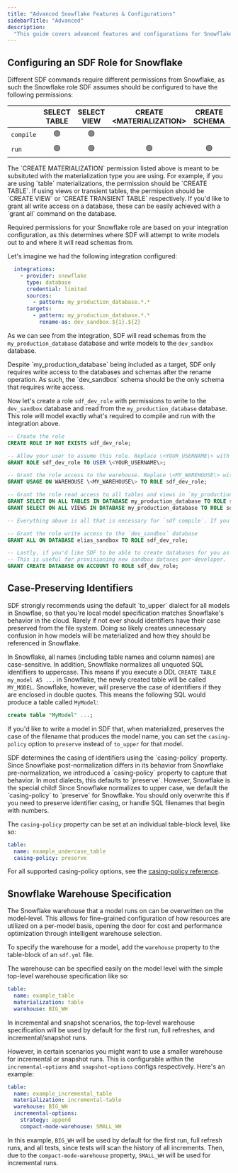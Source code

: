 ```yaml
---
title: "Advanced Snowflake Features & Configurations"
sidebarTitle: "Advanced"
description:
  "This guide covers advanced features and configurations for Snowflake integrations in SDF, like role configuration, case-preserving identifiers, and more."
---
```


## Configuring an SDF Role for Snowflake

Different SDF commands require different permissions from Snowflake, as such the Snowflake role SDF assumes should be configured to have the following permissions:

|| SELECT TABLE | SELECT VIEW | CREATE \<MATERIALIZATION\> | CREATE SCHEMA | CREATE DATABASE |
|-|:------------:|:-----------:|:--------------------------:|:-------------:|:---------------:|
| `compile` | 🟢 | 🟢 | | | |
| `run` | 🟢 | 🟢 | 🟢 | 🟢 | 🟢 |

<Note>
The `CREATE MATERIALIZATION` permission listed above is meant to be subsituted with the materialization type you are using. For example, if you are using `table` materializations, the permission should be `CREATE TABLE`. If using views or transient tables, the permission should be `CREATE VIEW` or `CREATE TRANSIENT TABLE` respectively.
If you'd like to grant all write access on a database, these can be easily achieved with a `grant all` command on the database.
</Note>

Required permissions for your Snowflake role are based on your integration configuration, as this determines where SDF will attempt to write models out to and where it will read schemas from.

Let's imagine we had the following integration configured:
```yml
  integrations:
    - provider: snowflake
      type: database
      credential: limited
      sources: 
        - pattern: my_production_database.*.*
      targets:
        - pattern: my_production_database.*.*
          rename-as: dev_sandbox.${1}.${2}
```

As we can see from the integration, SDF will read schemas from the `my_production_database` database and write models to the `dev_sandbox` database.

<Tip>
  Despite `my_production_database` being included as a target, SDF only requires write access to the databases and schemas after the rename operation. As such, the `dev_sandbox` schema should be the only schema that requires write access.
</Tip>


Now let's create a role `sdf_dev_role` with permissions to write to the `dev_sandbox` database and read from the `my_production_database` database. This role will model exactly what's required to compile and run with the integration above.

```sql
-- Create the role
CREATE ROLE IF NOT EXISTS sdf_dev_role;

-- Allow your user to assume this role. Replace \<YOUR_USERNAME\> with the Snowflake username you're using with SDF.
GRANT ROLE sdf_dev_role TO USER \<YOUR_USERNAME\>;

-- Grant the role access to the warehouse. Replace \<MY_WAREHOUSE\> with the name of your warehouse.
GRANT USAGE ON WAREHOUSE \<MY_WAREHOUSE\> TO ROLE sdf_dev_role;

-- Grant the role read access to all tables and views in `my_production_database`
GRANT SELECT ON ALL TABLES IN DATABASE my_production_database TO ROLE sdf_dev_role;
GRANT SELECT ON ALL VIEWS IN DATABASE my_production_database TO ROLE sdf_dev_role;

-- Everything above is all that is necessary for `sdf compile`. If you want to run models, you'll need to grant the following permissions as well.

-- Grant the role write access to the `dev_sandbox` database
GRANT ALL ON DATABASE elias_sandbox TO ROLE sdf_dev_role;

-- Lastly, if you'd like SDF to be able to create databases for you as you author them locally, you'll need to grant the following permissions as well.
-- This is useful for provisioning new sandbox datases per-developer.
GRANT CREATE DATABASE ON ACCOUNT TO ROLE sdf_dev_role;
```

## Case-Preserving Identifiers

<Warning>
  SDF strongly recommends using the default `to_upper` dialect for all models in Snowflae, so that you're local model specification matches Snowflake's behavior in the cloud. Rarely if not ever should identifiers have their case preserved from the file system. Doing so likely creates unnecessary confusion in how models will be materialized and how they should be referenced in Snowflake.
</Warning>

In Snowflake, all names (including table names and column names) are case-sensitive. In addition, Snowflake normalizes all unquoted SQL identifiers to uppercase. This means if you execute a DDL `CREATE TABLE my_model AS ...` in Snowflake, the newly created table will be called `MY_MODEL`. 
Snowflake, however, will preserve the case of identifiers if they are enclosed in double quotes. This means the following SQL would produce a table called `MyModel`:
```sql
create table "MyModel" ...;
```

If you'd like to write a model in SDF that, when materialized, preserves the case of the filename that produces the model name, you can set the `casing-policy` option to `preserve` instead of `to_upper` for that model.

<Info>
SDF determines the casing of identifiers using the `casing-policy` property. Since Snowflake post-normalization differs in its behavior from Snowflake pre-normalization, we introduced a `casing-policy` property to capture that behavior. In most dialects, this defaults to `preserve`. However, Snowflake is the special child! Since Snowflake normalizes to upper case, we default the `casing-policy` to `preserve` for Snowflake. You should only overwrite this if you need to preserve identifier casing, or handle SQL filenames that begin with numbers.
</Info>

The `casing-policy` property can be set at an individual table-block level, like so:
```yml example_undercase_table.sdf.yml
table:
  name: example_undercase_table
  casing-policy: preserve
```

For all supported casing-policy options, see the [casing-policy reference](/reference/sdf-yml#enum-casingpolicy).


## Snowflake Warehouse Specification 

The Snowflake warehouse that a model runs on can be overwritten on the model-level. This allows for fine-grained configuration of how resources are utilized on a per-model basis, opening the door for
cost and performance optimization through intelligent warehouse selection.

To specify the warehouse for a model, add the `warehouse` property to the table-block of an `sdf.yml` file.

The warehouse can be specified easily on the model level with the simple top-level warehouse specification like so: 
```yml example_table.sdf.yml
table:
  name: example_table
  materialization: table
  warehouse: BIG_WH
```

In incremental and snapshot scenarios, the top-level warehouse specification will be used by default for the first run, full refreshes, and incremental/snapshot runs. 

However, in certain scenarios you might want to use a smaller warehouse for incremental or snapshot runs. This is configurable within the `incremental-options` and `snapshot-options` configs respectively. Here's an example:
```yml example_incremental_table.sdf.yml
table:
  name: example_incremental_table
  materialization: incremental-table
  warehouse: BIG_WH
  incremental-options:
    strategy: append
    compact-mode-warehouse: SMALL_WH
```

In this example, `BIG_WH` will be used by default for the first run, full refresh runs, and all tests, since tests will scan the history of all increments. Then, due to the `compact-mode-warehouse` property, `SMALL_WH` will be used for incremental runs.
